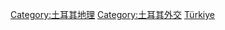 {{Commonscat|International borders of Turkey}}

[[Category:土耳其地理|Category:土耳其地理]]
[[Category:土耳其外交|Category:土耳其外交]]
[[Category:各國邊界|Türkiye]]
